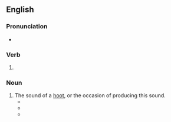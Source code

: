 ==English==

===Pronunciation===
* {{IPA|en|/ˈhuːtɪŋ/}}

===Verb===
{{head|en|verb form}}

# {{present participle of|en|hoot|nocat=1}}

===Noun===
{{en-noun}}

# The sound of a [[hoot]], or the occasion of producing this sound.
#* {{quote-book|en|year=1818|author=John Franklin|title=The Journey to the Polar Sea|chapter=|edition=|url=http://www.gutenberg.org/etext/13518
|passage=One small species, which is known to them by its melancholy nocturnal '''hootings''' (for as it never appears in the day few even of the hunters have ever seen it) is particularly ominous.}}
#* {{quote-book|en|year=1828|author=Various|title=The Mirror of Literature, Amusement, and Instruction, Vol. 12,|chapter=|edition=|url=http://www.gutenberg.org/etext/11362
|passage=Popanilla is found "not guilty, and kicked out of court, amidst the '''hootings''' of the mob, without a stain upon his reputation."}}
#* {{quote-book|en|year=1877|author=Washington Irving|title=Bracebridge Hall|chapter=|edition=|url=http://www.gutenberg.org/etext/14228
|passage=The '''hootings''' of this unhappy gentleman may generally be heard in the still evenings, when the rooks are all at rest; and I have often listened to them of a moonlight night with a kind of mysterious gratification.}}